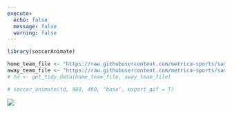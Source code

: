 ```yaml
---
execute:
  echo: false
  message: false
  warning: false
---
```


```r
library(soccerAnimate)

home_team_file <- "https://raw.githubusercontent.com/metrica-sports/sample-data/master/data/Sample_Game_2/Sample_Game_2_RawTrackingData_Home_Team.csv"
away_team_file <- "https://raw.githubusercontent.com/metrica-sports/sample-data/master/data/Sample_Game_2/Sample_Game_2_RawTrackingData_Away_Team.csv"
# td <- get_tidy_data(home_team_file, away_team_file)
```

```r
# soccer_animate(td, 480, 490, "base", export_gif = T)
```

![](animation.gif)
